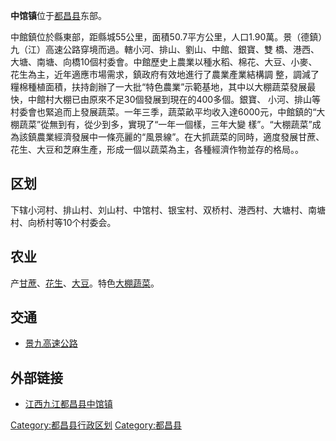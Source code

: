 {{中国乡级行政区
|36/04/28/103/000
| 行政区全称 = 中馆镇
| 景观照片文件名 =
| 景观照片描述 =
| 汉语拼音 =
| 通用拼音 =
| 注音符號 =
| 其它标音类型1 =
| 其它标音1 =
| 其它标音类型2 =
| 其它标音2 =
| 其它语言类型1 =
| 其它语言地名1 =
| 其它语言类型2 =
| 其它语言地名2 =
| 上级行政区 = [[江西省|江西省]][[九江市|九江市]][[都昌县|都昌县]]
| 行政区类别 = [[乡镇|乡镇]]
| 行政区划代码 =
| 地理坐标 =
| 总面积 =
| 户籍人口 =
| 户籍人口年份 =
| 常住人口 =
| 常住人口年份 =
| 人口密度 =
| 行政区划 =
| 官方网站 =
| 政府驻地 =
| 邮政编码 =
| 毗邻行政区 =
| 位置图文件名 =
| 位置图描述 =
}}
'''中馆镇'''位于[[都昌县|都昌县]]东部。

中館鎮位於縣東部，距縣城55公里，面積50.7平方公里，人口1.90萬。景（德鎮）九（江）高速公路穿境而過。轄小河、排山、劉山、中館、銀寶、雙 橋、港西、大塘、南塘、向橋10個村委會。中館歷史上農業以種水稻、棉花、大豆、小麥、花生為主，近年適應市場需求，鎮政府有效地進行了農業產業結構調 整，調減了糧棉種植面積，扶持創辦了一大批“特色農業”示範基地，其中以大棚蔬菜發展最快，中館村大棚已由原來不足30個發展到現在的400多個。銀寶、 小河、排山等村委會也緊追而上發展蔬菜。一年三季，蔬菜畝平均收入達6000元，中館鎮的“大棚蔬菜”從無到有，從少到多，實現了“一年一個樣，三年大變 樣”。“大棚蔬菜”成為該鎮農業經濟發展中一條亮麗的“風景線”。在大抓蔬菜的同時，適度發展甘蔗、花生、大豆和芝麻生產，形成一個以蔬菜為主，各種經濟作物並存的格局。。


==区划==
下辖小河村、排山村、刘山村、中馆村、银宝村、双桥村、港西村、大塘村、南塘村、向桥村等10个村委会。

==农业==
产[[甘蔗|甘蔗]]、[[花生|花生]]、[[大豆|大豆]]。特色[[大棚蔬菜|大棚蔬菜]]。

==交通==
*[[景九高速公路|景九高速公路]]

==外部链接==
*[https://archive.is/20130424133946/http://www.chinaquhua.cn/jiangxi/duchangxian_zhongguanzhen.html 江西九江都昌县中馆镇]

{{江西小作品}}
{{都昌县行政区划}}

[[Category:都昌县行政区划|Category:都昌县行政区划]]
[[Category:都昌县|Category:都昌县]]